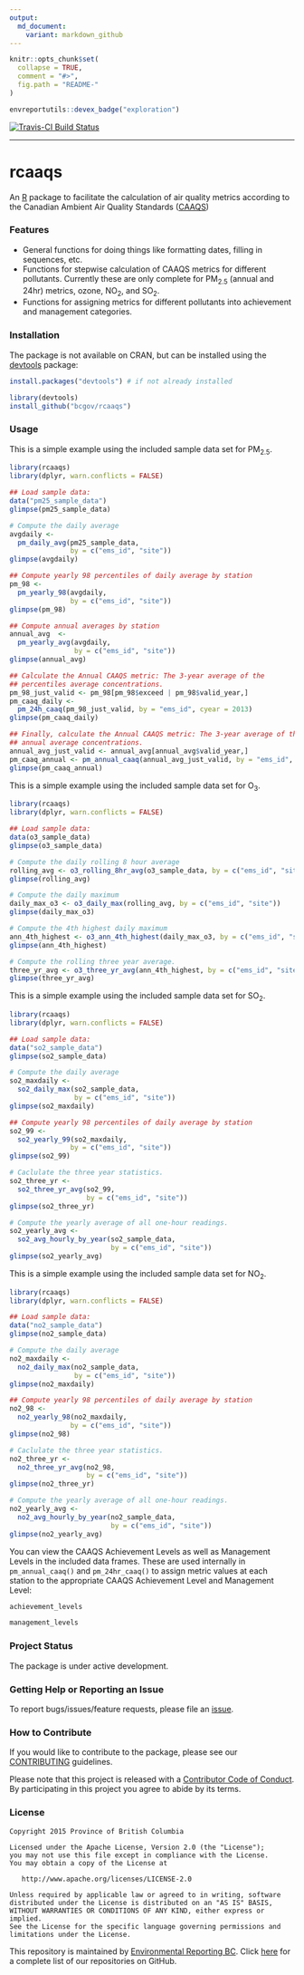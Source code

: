 ```yaml
---
output:
  md_document:
    variant: markdown_github
---
```


<!-- README.md is generated from README.Rmd. Please edit that file -->

```r
knitr::opts_chunk$set(
  collapse = TRUE,
  comment = "#>",
  fig.path = "README-"
)
```

```r
envreportutils::devex_badge("exploration")
```

[![Travis-CI Build Status](https://travis-ci.org/bcgov/rcaaqs.svg?branch=master)](https://travis-ci.org/bcgov/rcaaqs)

---

# rcaaqs

An [R](https://www.r-project.org/) package to facilitate the calculation of air quality 
metrics according to the Canadian Ambient Air Quality Standards
([CAAQS](http://www.ccme.ca/en/current_priorities/air/caaqs.html))

### Features

- General functions for doing things like formatting dates, filling in
  sequences, etc. 
- Functions for stepwise calculation of CAAQS metrics for
  different pollutants. Currently these are only complete for PM~2.5~ 
  (annual and 24hr) metrics, ozone, NO~2~, and SO~2~. 
- Functions for assigning
  metrics for different pollutants into achievement and management categories.

### Installation

The package is not available on CRAN, but can be installed using
the [devtools](https://github.com/hadley/devtools) package:

```r
install.packages("devtools") # if not already installed

library(devtools)
install_github("bcgov/rcaaqs")

```

### Usage

This is a simple example using the included sample data set for PM<sub>2.5</sub>. 

```r
library(rcaaqs)
library(dplyr, warn.conflicts = FALSE)

## Load sample data:
data("pm25_sample_data")
glimpse(pm25_sample_data)

# Compute the daily average
avgdaily <- 
  pm_daily_avg(pm25_sample_data, 
               by = c("ems_id", "site"))
glimpse(avgdaily)

## Compute yearly 98 percentiles of daily average by station 
pm_98 <- 
  pm_yearly_98(avgdaily, 
               by = c("ems_id", "site"))
glimpse(pm_98)

## Compute annual averages by station 
annual_avg  <- 
  pm_yearly_avg(avgdaily, 
                by = c("ems_id", "site"))
glimpse(annual_avg)

## Calculate the Annual CAAQS metric: The 3-year average of the
## percentiles average concentrations. 
pm_98_just_valid <- pm_98[pm_98$exceed | pm_98$valid_year,]
pm_caaq_daily <- 
  pm_24h_caaq(pm_98_just_valid, by = "ems_id", cyear = 2013)
glimpse(pm_caaq_daily)

## Finally, calculate the Annual CAAQS metric: The 3-year average of the
## annual average concentrations. 
annual_avg_just_valid <- annual_avg[annual_avg$valid_year,]
pm_caaq_annual <- pm_annual_caaq(annual_avg_just_valid, by = "ems_id", cyear = 2013)
glimpse(pm_caaq_annual)
```

This is a simple example using the included sample data set for O<sub>3</sub>. 
```r
library(rcaaqs)
library(dplyr, warn.conflicts = FALSE)

## Load sample data:
data(o3_sample_data)
glimpse(o3_sample_data)

# Compute the daily rolling 8 hour average
rolling_avg <- o3_rolling_8hr_avg(o3_sample_data, by = c("ems_id", "site"))
glimpse(rolling_avg)

# Compute the daily maximum
daily_max_o3 <- o3_daily_max(rolling_avg, by = c("ems_id", "site"))
glimpse(daily_max_o3)

# Compute the 4th highest daily maximum
ann_4th_highest <- o3_ann_4th_highest(daily_max_o3, by = c("ems_id", "site"))
glimpse(ann_4th_highest)

# Compute the rolling three year average.
three_yr_avg <- o3_three_yr_avg(ann_4th_highest, by = c("ems_id", "site"))
glimpse(three_yr_avg)
```

This is a simple example using the included sample data set for SO<sub>2</sub>. 

```r
library(rcaaqs)
library(dplyr, warn.conflicts = FALSE)

## Load sample data:
data("so2_sample_data")
glimpse(so2_sample_data)

# Compute the daily average
so2_maxdaily <- 
  so2_daily_max(so2_sample_data, 
                by = c("ems_id", "site"))
glimpse(so2_maxdaily)

## Compute yearly 98 percentiles of daily average by station 
so2_99 <- 
  so2_yearly_99(so2_maxdaily, 
               by = c("ems_id", "site"))
glimpse(so2_99)

# Caclulate the three year statistics.
so2_three_yr <- 
  so2_three_yr_avg(so2_99,
                   by = c("ems_id", "site"))
glimpse(so2_three_yr)

# Compute the yearly average of all one-hour readings.
so2_yearly_avg <- 
  so2_avg_hourly_by_year(so2_sample_data,
                         by = c("ems_id", "site"))
glimpse(so2_yearly_avg)
```

This is a simple example using the included sample data set for NO<sub>2</sub>. 
```r
library(rcaaqs)
library(dplyr, warn.conflicts = FALSE)

## Load sample data:
data("no2_sample_data")
glimpse(no2_sample_data)

# Compute the daily average
no2_maxdaily <- 
  no2_daily_max(no2_sample_data, 
                by = c("ems_id", "site"))
glimpse(no2_maxdaily)

## Compute yearly 98 percentiles of daily average by station 
no2_98 <- 
  no2_yearly_98(no2_maxdaily, 
               by = c("ems_id", "site"))
glimpse(no2_98)

# Caclulate the three year statistics.
no2_three_yr <- 
  no2_three_yr_avg(no2_98,
                   by = c("ems_id", "site"))
glimpse(no2_three_yr)

# Compute the yearly average of all one-hour readings.
no2_yearly_avg <- 
  no2_avg_hourly_by_year(no2_sample_data,
                         by = c("ems_id", "site"))
glimpse(no2_yearly_avg)
```


You can view the CAAQS Achievement Levels as well as Management Levels in the included data frames. These are used internally in `pm_annual_caaq()` and `pm_24hr_caaq()` to assign metric values at each station to the appropriate CAAQS Achievement Level and Management Level:

```r
achievement_levels

management_levels
```


### Project Status

The package is under active development. 

### Getting Help or Reporting an Issue

To report bugs/issues/feature requests, please file an 
[issue](https://github.com/bcgov/rcaaqs/issues/).

### How to Contribute

If you would like to contribute to the package, please see our 
[CONTRIBUTING](CONTRIBUTING.md) guidelines.

Please note that this project is released with a [Contributor Code of Conduct](CODE_OF_CONDUCT.md). By participating in this project you agree to abide by its terms.

### License

    Copyright 2015 Province of British Columbia

    Licensed under the Apache License, Version 2.0 (the "License");
    you may not use this file except in compliance with the License.
    You may obtain a copy of the License at 

       http://www.apache.org/licenses/LICENSE-2.0

    Unless required by applicable law or agreed to in writing, software
    distributed under the License is distributed on an "AS IS" BASIS,
    WITHOUT WARRANTIES OR CONDITIONS OF ANY KIND, either express or implied.
    See the License for the specific language governing permissions and
    limitations under the License.
    
This repository is maintained by [Environmental Reporting BC](http://www2.gov.bc.ca/gov/content?id=FF80E0B985F245CEA62808414D78C41B). Click [here](https://github.com/bcgov/EnvReportBC-RepoList) for a complete list of our repositories on GitHub.    
